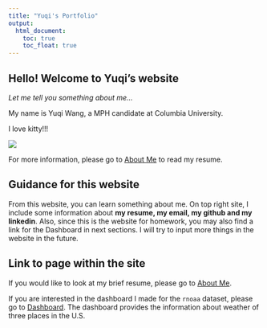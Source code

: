 ```yaml
---
title: "Yuqi's Portfolio"
output: 
  html_document:
    toc: true
    toc_float: true
---
```


## Hello! Welcome to Yuqi's website

_Let me tell you something about me..._

My name is Yuqi Wang, a MPH candidate at Columbia University.

I love kitty!!!

![](images/cat.jpg)

For more information, please go to [About Me](about_me.html) to read my resume.




## Guidance for this website

From this website, you can learn something about me. On top right site, I include some information about **my resume, my email, my github and my linkedin**. Also, since this is the website for homework, you may also find a link for the Dashboard in next sections. I will try to input more things in the website in the future.




## Link to page within the site

If you would like to look at my brief resume, please go to [About Me](about_me.html).

If you are interested in the dashboard I made for the `rnoaa` dataset, please go to [Dashboard](dashboard.html). The dashboard provides the information about weather of three places in the U.S.





